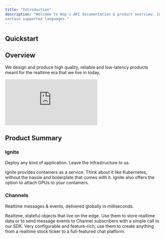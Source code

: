 ```yaml
---
title: "Introduction"
description: "Welcome to Hop's API documentation & product overview. Interfacing with Hop is possible over our REST API, or with prebuilt SDKs for
certain supported languages."
---
```


## Quickstart

## Overview

We design and produce high quality, reliable and low-latency products meant for
the realtime era that we live in today.

<iframe
	className="w-full aspect-video"
	src="https://www.youtube.com/embed/VcHF3hm64Zc"
	title="Hop Overview"
	frameborder="0"
	allow="accelerometer; autoplay; clipboard-write; encrypted-media; gyroscope; picture-in-picture"
	allowfullscreen
></iframe>

## Product Summary

### Ignite

Deploy any kind of application. Leave the infrastructure to us.

<Card title="Ignite overview" icon="fire-flame-curved" href="/ignite/overview">
	Ignite provides containers as a service. Think about it like Kubernetes,
	without the hassle and boilerplate that comes with it. Ignite also offers the
	option to attach GPUs to your containers.
</Card>

### Channels

Realtime messages & events, delivered globally in milliseconds.

<Card title="Channels overview" icon="network-wired" href="/channels/overview">
	Realtime, stateful objects that live on the edge. Use them to store realtime
	data or to send message events to Channel subscribers with a simple call to
	our SDK. Very configurable and feature-rich; use them to create anything from
	a realtime stock ticker to a full-featured chat platform.
</Card>
